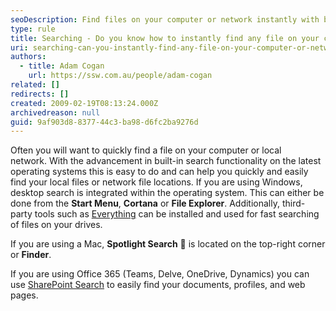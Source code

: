 ```yaml
---
seoDescription: Find files on your computer or network instantly with built-in search functionality and third-party tools.
type: rule
title: Searching - Do you know how to instantly find any file on your computer or network?
uri: searching-can-you-instantly-find-any-file-on-your-computer-or-network
authors:
  - title: Adam Cogan
    url: https://ssw.com.au/people/adam-cogan
related: []
redirects: []
created: 2009-02-19T08:13:24.000Z
archivedreason: null
guid: 9af903d8-8377-44c3-ba98-d6fc2ba9276d
---
```


Often you will want to quickly find a file on your computer or local network. With the advancement in built-in search functionality on the latest operating systems this is easy to do and can help you quickly and easily find your local files or network file locations.
If you are using Windows, desktop search is integrated within the operating system. This can either be done from the **Start Menu**, **Cortana** or **File Explorer**. Additionally, third-party tools such as [Everything](https://www.voidtools.com/) can be installed and used for fast searching of files on your drives.

If you are using a Mac, **Spotlight Search** 🔎 is located on the top-right corner or **Finder**.

If you are using Office 365 (Teams, Delve, OneDrive, Dynamics) you can use [SharePoint Search](/do-you-know-what-are-the-sharepoint-features-our-customers-love) to easily find your documents, profiles, and web pages.